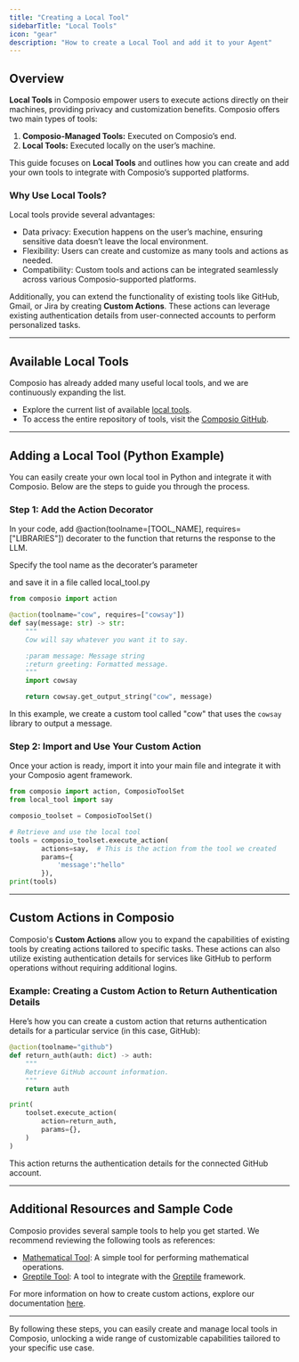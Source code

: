 ```yaml
---
title: "Creating a Local Tool"
sidebarTitle: "Local Tools"
icon: "gear"
description: "How to create a Local Tool and add it to your Agent"
---
```


## Overview

**Local Tools** in Composio empower users to execute actions directly on their machines, providing privacy and customization benefits. Composio offers two main types of tools:

1. **Composio-Managed Tools:** Executed on Composio’s end.
2. **Local Tools:** Executed locally on the user’s machine.

This guide focuses on **Local Tools** and outlines how you can create and add your own tools to integrate with Composio’s supported platforms.

### Why Use Local Tools?

Local tools provide several advantages:

- Data privacy: Execution happens on the user’s machine, ensuring sensitive data doesn’t leave the local environment.
- Flexibility: Users can create and customize as many tools and actions as needed.
- Compatibility: Custom tools and actions can be integrated seamlessly across various Composio-supported platforms.

Additionally, you can extend the functionality of existing tools like GitHub, Gmail, or Jira by creating **Custom Actions**. These actions can leverage existing authentication details from user-connected accounts to perform personalized tasks.

---

## Available Local Tools

Composio has already added many useful local tools, and we are continuously expanding the list. 

- Explore the current list of available [local tools](./list_local_tools).
- To access the entire repository of tools, visit the [Composio GitHub](https://github.com/ComposioHQ/composio/tree/master/python/composio/tools/local).

---

## Adding a Local Tool (Python Example)

You can easily create your own local tool in Python and integrate it with Composio. Below are the steps to guide you through the process.

### Step 1: Add the Action Decorator

In your code, add @action(toolname=[TOOL_NAME], requires=["LIBRARIES"]) decorater to the function that returns the response to the LLM.

Specify the tool name as the decorater’s parameter

and save it in a file called local_tool.py
```python
from composio import action

@action(toolname="cow", requires=["cowsay"])
def say(message: str) -> str:
    """
    Cow will say whatever you want it to say.

    :param message: Message string
    :return greeting: Formatted message.
    """
    import cowsay

    return cowsay.get_output_string("cow", message)
```

In this example, we create a custom tool called "cow" that uses the `cowsay` library to output a message.

### Step 2: Import and Use Your Custom Action

Once your action is ready, import it into your main file and integrate it with your Composio agent framework.

```python
from composio import action, ComposioToolSet
from local_tool import say

composio_toolset = ComposioToolSet()

# Retrieve and use the local tool
tools = composio_toolset.execute_action(
        actions=say,  # This is the action from the tool we created
        params={
            'message':"hello"
        }),
print(tools)
```

---

## Custom Actions in Composio

Composio's **Custom Actions** allow you to expand the capabilities of existing tools by creating actions tailored to specific tasks. These actions can also utilize existing authentication details for services like GitHub to perform operations without requiring additional logins.

### Example: Creating a Custom Action to Return Authentication Details

Here’s how you can create a custom action that returns authentication details for a particular service (in this case, GitHub):

```python
@action(toolname="github")
def return_auth(auth: dict) -> auth:
    """
    Retrieve GitHub account information.
    """
    return auth

print(
    toolset.execute_action(
        action=return_auth,
        params={},
    )
)
```

This action returns the authentication details for the connected GitHub account.

---

## Additional Resources and Sample Code

Composio provides several sample tools to help you get started. We recommend reviewing the following tools as references:

- [Mathematical Tool](https://github.com/ComposioHQ/composio/blob/master/python/composio/tools/local/mathematical/tool.py): A simple tool for performing mathematical operations.
- [Greptile Tool](https://github.com/ComposioHQ/composio/blob/master/python/composio/tools/local/greptile/tool.py): A tool to integrate with the [Greptile](https://www.greptile.com/) framework.

For more information on how to create custom actions, explore our documentation [here](/patterns/functions/custom_actions).

---

By following these steps, you can easily create and manage local tools in Composio, unlocking a wide range of customizable capabilities tailored to your specific use case.

